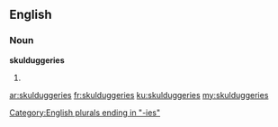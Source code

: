 ==English==

===Noun===
'''skulduggeries'''

# {{plural of|skulduggery}}

[[Category:English plurals ending in "-ies"]]

[[ar:skulduggeries]]
[[fr:skulduggeries]]
[[ku:skulduggeries]]
[[my:skulduggeries]]